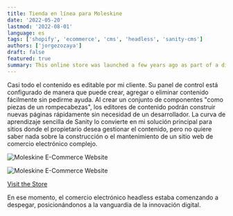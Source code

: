 ```yaml
---
title: Tienda en línea para Moleskine
date: '2022-05-20'
lastmod: '2022-08-01'
language: es
tags: ['shopify', 'ecommerce', 'cms', 'headless', 'sanity-cms']
authors: ['jorgezozaya']
draft: false
featured: true
summary: This online store was launched a few years ago as part of a digital transformation strategy where my clients aimed to harness technology to its fullest potential. At that time, Headless e-commerce was just beginning to take off, positioning us at the forefront of digital innovation.
---
```


Casi todo el contenido es editable por mi cliente. Su panel de control está configurado de manera que puede crear, agregar o eliminar contenido fácilmente sin pedirme ayuda. Al crear un conjunto de componentes "como piezas de un rompecabezas", los editores de contenido podrán construir nuevas páginas rápidamente sin necesidad de un desarrollador. La curva de aprendizaje sencilla de Sanity lo convierte en mi solución principal para sitios donde el propietario desea gestionar el contenido, pero no quiere saber nada sobre la construcción o el mantenimiento de un sitio web de comercio electrónico complejo.

![Moleskine E-Commerce Website](https://www.upwork.com/att/download/portfolio/persons/uid/1065296215887093760/profile/projects/files/74853d6d-d3b3-48d2-ae11-4265a6453c59)

![Moleskine E-Commerce Website](https://www.upwork.com/att/download/portfolio/persons/uid/1065296215887093760/profile/projects/files/a1773350-d893-4535-99d0-e1277eba7cc9)

[Visit the Store](https://www.moleskine.com.mx/)

En ese momento, el comercio electrónico headless estaba comenzando a despegar, posicionándonos a la vanguardia de la innovación digital.